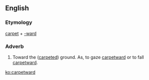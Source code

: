 ==English==

===Etymology===
[[carpet]] + [[-ward]]

===Adverb===
{{en-adv}}
# Toward the ([[carpet]]ed) ground. As, to gaze [[carpetward]] or to fall [[carpetward]].

[[ko:carpetward]]